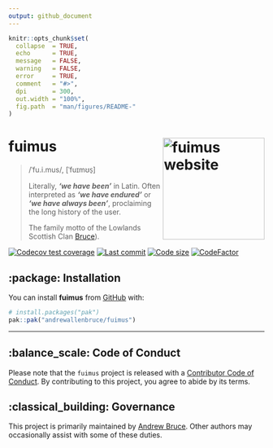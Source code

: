 ```yaml
---
output: github_document
---
```


<!-- README.md is generated from README.Rmd. Please edit that file -->

```r
knitr::opts_chunk$set(
  collapse  = TRUE,
  echo      = TRUE,
  message   = FALSE, 
  warning   = FALSE,
  error     = TRUE,
  comment   = "#>",
  dpi       = 300, 
  out.width = "100%",
  fig.path  = "man/figures/README-"
)
```

# **fuimus** <a href="https://andrewallenbruce.github.io/fuimus/"><img src="man/figures/logo.png" alt="fuimus website" align="right" height="200"/></a>

> /ˈfu.i.mus/, [ˈfuɪmʊs̠]
>
> Literally, ***'we have been'*** in Latin. Often interpreted as ***'we have endured'*** or ***'we have always been'***, proclaiming the long history of the user. 
> 
> The family motto of the Lowlands Scottish Clan [Bruce](https://en.wikipedia.org/wiki/Clan_Bruce)).

<!-- badges: start -->

[![Codecov test coverage](https://codecov.io/gh/andrewallenbruce/fuimus/branch/master/graph/badge.svg)](https://app.codecov.io/gh/andrewallenbruce/fuimus?branch=master)
[![Last commit](https://img.shields.io/github/last-commit/andrewallenbruce/fuimus.svg)](https://github.com/andrewallenbruce/fuimus/commits/master)
[![Code size](https://img.shields.io/github/languages/code-size/andrewallenbruce/fuimus.svg)](https://github.com/andrewallenbruce/fuimus)
[![CodeFactor](https://www.codefactor.io/repository/github/andrewallenbruce/fuimus/badge)](https://www.codefactor.io/repository/github/andrewallenbruce/fuimus)
<!-- badges: end -->

## :package: Installation

You can install **fuimus** from [GitHub](https://github.com/) with:

``` r
# install.packages("pak")
pak::pak("andrewallenbruce/fuimus")
```

------------------------------------------------------------------------

## :balance_scale: Code of Conduct

Please note that the `fuimus` project is released with a [Contributor Code of Conduct](https://andrewallenbruce.github.io/fuimus/CODE_OF_CONDUCT.html). By contributing to this project, you agree to abide by its terms.

## :classical_building: Governance

This project is primarily maintained by [Andrew Bruce](https://github.com/andrewallenbruce). Other authors may occasionally assist with some of these duties.
